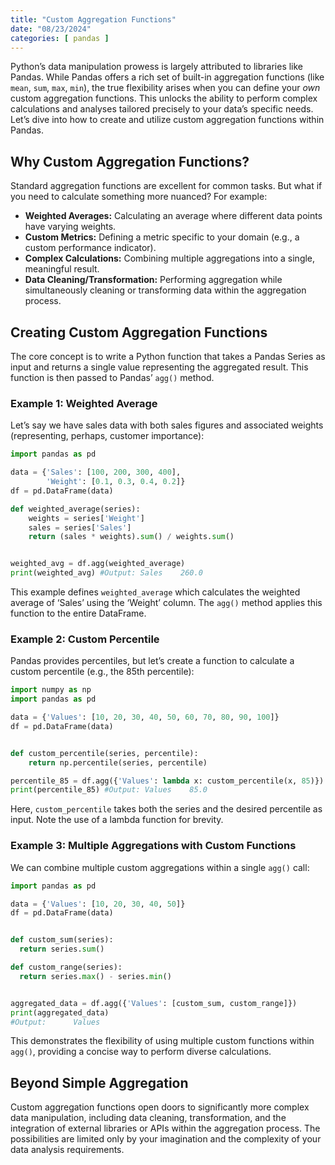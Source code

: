 ```yaml
---
title: "Custom Aggregation Functions"
date: "08/23/2024"
categories: [ pandas ]
---
```



Python's data manipulation prowess is largely attributed to libraries like Pandas. While Pandas offers a rich set of built-in aggregation functions (like `mean`, `sum`, `max`, `min`),  the true flexibility arises when you can define your *own* custom aggregation functions. This unlocks the ability to perform complex calculations and analyses tailored precisely to your data's specific needs.  Let's dive into how to create and utilize custom aggregation functions within Pandas.


## Why Custom Aggregation Functions?

Standard aggregation functions are excellent for common tasks. But what if you need to calculate something more nuanced?  For example:

* **Weighted Averages:**  Calculating an average where different data points have varying weights.
* **Custom Metrics:** Defining a metric specific to your domain (e.g., a custom performance indicator).
* **Complex Calculations:** Combining multiple aggregations into a single, meaningful result.
* **Data Cleaning/Transformation:** Performing aggregation while simultaneously cleaning or transforming data within the aggregation process.


## Creating Custom Aggregation Functions

The core concept is to write a Python function that takes a Pandas Series as input and returns a single value representing the aggregated result.  This function is then passed to Pandas' `agg()` method.


### Example 1: Weighted Average

Let's say we have sales data with both sales figures and associated weights (representing, perhaps, customer importance):

```python
import pandas as pd

data = {'Sales': [100, 200, 300, 400],
        'Weight': [0.1, 0.3, 0.4, 0.2]}
df = pd.DataFrame(data)

def weighted_average(series):
    weights = series['Weight']
    sales = series['Sales']
    return (sales * weights).sum() / weights.sum()


weighted_avg = df.agg(weighted_average)
print(weighted_avg) #Output: Sales    260.0
```

This example defines `weighted_average` which calculates the weighted average of 'Sales' using the 'Weight' column.  The `agg()` method applies this function to the entire DataFrame.


### Example 2:  Custom Percentile

Pandas provides percentiles, but let's create a function to calculate a custom percentile (e.g., the 85th percentile):


```python
import numpy as np
import pandas as pd

data = {'Values': [10, 20, 30, 40, 50, 60, 70, 80, 90, 100]}
df = pd.DataFrame(data)


def custom_percentile(series, percentile):
    return np.percentile(series, percentile)

percentile_85 = df.agg({'Values': lambda x: custom_percentile(x, 85)})
print(percentile_85) #Output: Values    85.0
```

Here, `custom_percentile` takes both the series and the desired percentile as input. Note the use of a lambda function for brevity.


### Example 3:  Multiple Aggregations with Custom Functions

We can combine multiple custom aggregations within a single `agg()` call:

```python
import pandas as pd

data = {'Values': [10, 20, 30, 40, 50]}
df = pd.DataFrame(data)


def custom_sum(series):
  return series.sum()

def custom_range(series):
  return series.max() - series.min()


aggregated_data = df.agg({'Values': [custom_sum, custom_range]})
print(aggregated_data)
#Output:      Values

```

This demonstrates the flexibility of using multiple custom functions within `agg()`, providing a concise way to perform diverse calculations.


##  Beyond Simple Aggregation

Custom aggregation functions open doors to significantly more complex data manipulation, including data cleaning, transformation, and the integration of external libraries or APIs within the aggregation process. The possibilities are limited only by your imagination and the complexity of your data analysis requirements.

